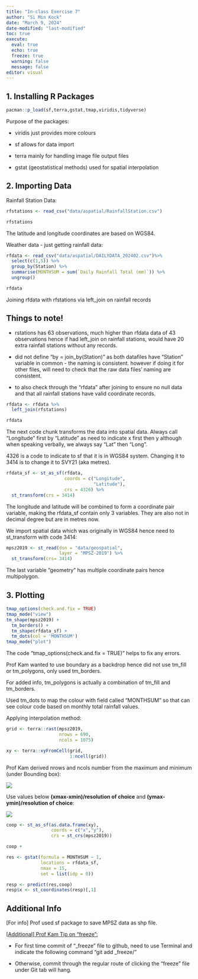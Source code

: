 ```yaml
---
title: "In-class Exercise 7"
author: "Si Min Kock"
date: "March 9, 2024"
date-modified: "last-modified"
toc: true
execute:
  eval: true
  echo: true
  freeze: true
  warning: false
  message: false
editor: visual
---
```


## 1. Installing R Packages

```r
pacman::p_load(sf,terra,gstat,tmap,viridis,tidyverse)
```

Purpose of the packages:

-   viridis just provides more colours

-   sf allows for data import

-   terra mainly for handling image file output files

-   gstat (geostatistical methods) used for spatial interpolation

## 2. Importing Data

Rainfall Station Data:

```r
rfstations <- read_csv("data/aspatial/RainfallStation.csv")

rfstations
```

The latitude and longitude coordinates are based on WGS84.

Weather data - just getting rainfall data:

```r
rfdata <- read_csv("data/aspatial/DAILYDATA_202402.csv")%>%
  select(c(1,5)) %>%
  group_by(Station) %>%
  summarise(MONTHSUM = sum(`Daily Rainfall Total (mm)`)) %>%
  ungroup()

rfdata
```

Joining rfdata with rfstations via left_join on rainfall records

::: callout-note
## Things to note!

-   rstations has 63 observations, much higher than rfdata data of 43 observations hence if had left_join on rainfall stations, would have 20 extra rainfall stations without any records.

-   did not define "by = join_by(Station)" as both datafiles have "Station" variable in common - the naming is consistent. however if doing it for other files, will need to check that the raw data files' naming are consistent.

-   to also check through the "rfdata" after joining to ensure no null data and that all rainfall stations have valid coordinate records.
:::

```r
rfdata <- rfdata %>%
  left_join(rfstations)

rfdata
```

The next code chunk transforms the data into spatial data. Always call "Longitude" first by "Latitude" as need to indicate x first then y although when speaking verbally, we always say "Lat" then "Long".

4326 is a code to indicate to sf that it is in WGS84 system. Changing it to 3414 is to change it to SVY21 (aka metres).

```r
rfdata_sf <- st_as_sf(rfdata,
                      coords = c("Longitude",
                                 "Latitude"),
                      crs = 4326) %>%
  st_transform(crs = 3414)
```

The longitude and latitude will be combined to form a coordinate pair variable, making the rfdata_sf contain only 3 variables. They are also not in decimal degree but are in metres now.

We import spatial data which was originally in WGS84 hence need to st_transform with code 3414:

```r
mpsz2019 <- st_read(dsn = "data/geospatial",
                    layer = "MPSZ-2019") %>%
  st_transform(crs= 3414)
```

The last variable "geometry" has multiple coordinate pairs hence multipolygon.

## 3. Plotting

```r
tmap_options(check.and.fix = TRUE)
tmap_mode("view")
tm_shape(mpsz2019) +
  tm_borders() +
  tm_shape(rfdata_sf) +
  tm_dots(col = 'MONTHSUM')
tmap_mode("plot")
```

::: callout-note
The code "tmap_options(check.and.fix = TRUE)" helps to fix any errors.

Prof Kam wanted to use boundary as a backdrop hence did not use tm_fill or tm_polygons, only used tm_borders.

For added info, tm_polygons is actually a combination of tm_fill and tm_borders.

Used tm_dots to map the colour with field called "MONTHSUM" so that can see colour code based on monthly total rainfall values.
:::

Applying interpolation method:

```r
grid <- terra::rast(mpsz2019,
                    nrows = 690,
                    ncols = 1075)

xy <- terra::xyFromCell(grid,
                        1:ncell(grid))
```

::: callout-note
Prof Kam derived nrows and ncols number from the maximum and minimum (under Bounding box):

![](images/clipboard-2431133488.png)

Use values below **(xmax-xmin)/resolution of choice** and **(ymax-ymin)/resolution of choice**:

![](images/clipboard-3007979403.png)
:::

```r
coop <- st_as_sf(as.data.frame(xy),
                 coords = c("x","y"),
                 crs = st_crs(mpsz2019))

coop +
```

```r
res <- gstat(formula = MONTHSUM ~ 1,
             locations = rfdata_sf,
             nmax = 15,
             set = list(idp = 0))

resp <- predict(res,coop)
resp$x <- st_coordinates(resp)[,1]

```

::: callout
## Additional Info

\[For info\] Prof used sf package to save MPSZ data as shp file.

\[[Additional\] Prof Kam Tip on "freeze":]{.underline}

-   For first time commit of "\_freeze" file to github, need to use Terminal and indicate the following command "git add \_freeze/"

-   Otherwise, commit through the regular route of clicking the "freeze" file under Git tab will hang.
:::
